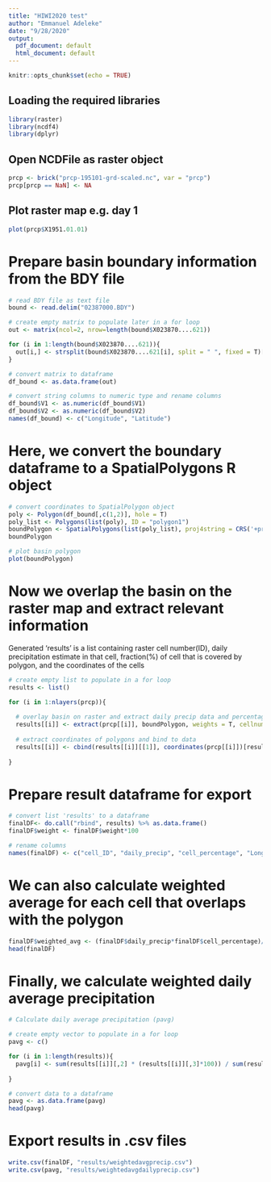 ---
title: "HIWI2020 test"
author: "Emmanuel Adeleke"
date: "9/28/2020"
output:
  pdf_document: default
  html_document: default
---

```{r setup, include=FALSE}
knitr::opts_chunk$set(echo = TRUE)
```

## Loading the required libraries

```{r message = F}
library(raster)
library(ncdf4)
library(dplyr)
```


## Open NCDFile as raster object

```{r warning=FALSE}

prcp <- brick("prcp-195101-grd-scaled.nc", var = "prcp")
prcp[prcp == NaN] <- NA

```

## Plot raster map e.g. day 1

```{r}
plot(prcp$X1951.01.01)
```

Prepare basin boundary information from the BDY file
=============================

```{r}
# read BDY file as text file
bound <- read.delim("02387000.BDY")

# create empty matrix to populate later in a for loop
out <- matrix(ncol=2, nrow=length(bound$X023870....621))

for (i in 1:length(bound$X023870....621)){
  out[i,] <- strsplit(bound$X023870....621[i], split = " ", fixed = T)[[1]][c(2,4)]
}

# convert matrix to dataframe
df_bound <- as.data.frame(out)

# convert string columns to numeric type and rename columns 
df_bound$V1 <- as.numeric(df_bound$V1)
df_bound$V2 <- as.numeric(df_bound$V2)
names(df_bound) <- c("Longitude", "Latitude")


```

Here, we convert the boundary dataframe to a SpatialPolygons R object
=======================================================================

```{r warning =FALSE}

# convert coordinates to SpatialPolygon object 
poly <- Polygon(df_bound[,c(1,2)], hole = T)
poly_list <- Polygons(list(poly), ID = "polygon1")
boundPolygon <- SpatialPolygons(list(poly_list), proj4string = CRS('+proj=longlat +datum=WGS84 +no_defs'))
boundPolygon
```

```{r basin}
# plot basin polygon 
plot(boundPolygon)

```

Now we overlap the basin on the raster map and extract relevant information
============================================================================
Generated 'results' is a list containing raster cell number(ID),
daily precipitation estimate in that cell, fraction(%) of cell that is covered by polygon,
and the coordinates of the cells

```{r warning =FALSE}
# create empty list to populate in a for loop
results <- list()

for (i in 1:nlayers(prcp)){
  
  # overlay basin on raster and extract daily precip data and percentage of overlapping region
  results[[i]] <- extract(prcp[[i]], boundPolygon, weights = T, cellnumbers=T)
  
  # extract coordinates of polygons and bind to data
  results[[i]] <- cbind(results[[i]][[1]], coordinates(prcp[[i]])[results[[i]][[1]][,1],])
  
}
```


Prepare result dataframe for export
=====================================

```{r}
# convert list 'results' to a dataframe
finalDF<- do.call("rbind", results) %>% as.data.frame()
finalDF$weight <- finalDF$weight*100

# rename columns
names(finalDF) <- c("cell_ID", "daily_precip", "cell_percentage", "Longitude", "Latitude")

```

We can also calculate weighted average for each cell that overlaps with the polygon
====================================================================================

```{r}
finalDF$weighted_avg <- (finalDF$daily_precip*finalDF$cell_percentage)/finalDF$cell_percentage
head(finalDF)
```

Finally, we calculate weighted daily average precipitation
============================================================

```{r}
# Calculate daily average precipitation (pavg) 

# create empty vector to populate in a for loop
pavg <- c()

for (i in 1:length(results)){
  pavg[i] <- sum(results[[i]][,2] * (results[[i]][,3]*100)) / sum(results[[i]][,3]*100)
  
}

# convert data to a dataframe 
pavg <- as.data.frame(pavg)
head(pavg)

```

# Export results in .csv files

```{r}
write.csv(finalDF, "results/weightedavgprecip.csv")
write.csv(pavg, "results/weightedavgdailyprecip.csv")

```

